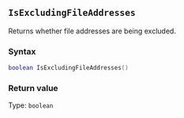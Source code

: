 ::: {.minipage data-latex="{\textwidth}"}
## `IsExcludingFileAddresses`

Returns whether file addresses are being excluded.

### Syntax {-}

``` .lua
boolean IsExcludingFileAddresses()
```

### Return value {-}

Type: `boolean`
:::
